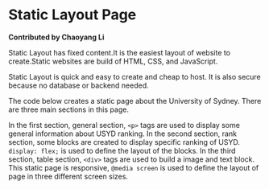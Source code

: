 
# Static Layout Page

**Contributed by Chaoyang Li**

Static Layout has fixed content.It is the easiest layout of website to create.Static websites are build of HTML, CSS, and JavaScript.

Static Layout is quick and easy to create and cheap to host. It is also secure because no database or backend needed.

The code below creates a static page about the University of Sydney. There are three main sections in this page.

In the first section, general section, `<p>` tags are used to display some general information about USYD ranking.
In the second section, rank section, some blocks are created to display specific ranking of USYD. `display: flex;` is used to define the layout of the blocks.
In the third section, table section, `<div>` tags are used to build a image and text block.
This static page is responsive, `@media screen` is used to define the layout of page in three different screen sizes.

<PageTheme pageName="staticLayout" />
